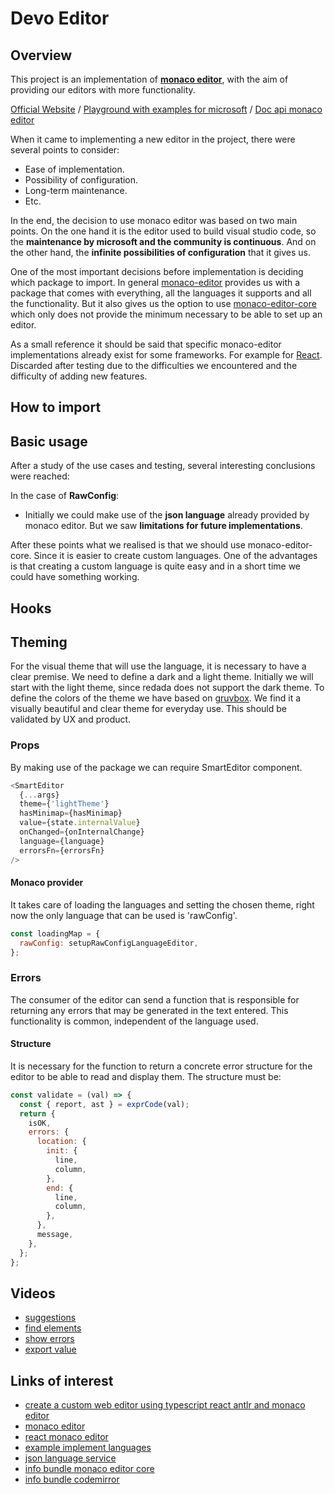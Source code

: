 
<Meta title="Components/Code/SmartEditor/Docs" />

# Devo Editor

## Overview

This project is an implementation of [**monaco editor**](https://microsoft.github.io/monaco-editor/), with the aim of providing our editors with more functionality.

[Official Website](https://microsoft.github.io/monaco-editor/) / [Playground with examples for microsoft](https://microsoft.github.io/monaco-editor/playground.html) / [Doc api monaco editor](https://microsoft.github.io/monaco-editor/api/index.html)

When it came to implementing a new editor in the project, there were several points to consider:

- Ease of implementation.
- Possibility of configuration.
- Long-term maintenance.
- Etc.

In the end, the decision to use monaco editor was based on two main points. On the one hand it is the editor used to build visual studio code, so the **maintenance by microsoft and the community is continuous**. And on the other hand, the **infinite possibilities of configuration** that it gives us.

One of the most important decisions before implementation is deciding which package to import. In general [monaco-editor](https://www.npmjs.com/package/monaco-editor) provides us with a package that comes with everything, all the languages it supports and all the functionality. But it also gives us the option to use [monaco-editor-core](https://www.npmjs.com/package/monaco-editor-core) which only does not provide the minimum necessary to be able to set up an editor.

As a small reference it should be said that specific monaco-editor implementations already exist for some frameworks. For example for [React](https://www.npmjs.com/package/@lukaskl/monaco-editor-react). Discarded after testing due to the difficulties we encountered and the difficulty of adding new features.

## How to import

## Basic usage

After a study of the use cases and testing, several interesting conclusions were reached:

In the case of **RawConfig**:

- Initially we could make use of the **json language** already provided by monaco editor. But we saw **limitations for future implementations**.

After these points what we realised is that we should use monaco-editor-core. Since it is easier to create custom languages. One of the advantages is that creating a custom language is quite easy and in a short time we could have something working.

## Hooks

## Theming

For the visual theme that will use the language, it is necessary to have a clear
premise. We need to define a dark and a light theme. Initially we will start
with the light theme, since redada does not support the dark theme. To define
the colors of the theme we have based on [gruvbox](https://github.com/morhetz/gruvbox).
We find it a visually beautiful and clear theme for everyday use. This should be
validated by UX and product.

### Props

By making use of the package we can require SmartEditor component.

```javascript
<SmartEditor
  {...args}
  theme={'lightTheme'}
  hasMinimap={hasMinimap}
  value={state.internalValue}
  onChanged={onInternalChange}
  language={language}
  errorsFn={errorsFn}
/>
```

#### Monaco provider

It takes care of loading the languages and setting the chosen theme, right now
the only language that can be used is 'rawConfig'.

```javascript
const loadingMap = {
  rawConfig: setupRawConfigLanguageEditor,
};
```

### Errors

The consumer of the editor can send a function that is responsible for returning
any errors that may be generated in the text entered. This functionality is
common, independent of the language used.

#### Structure

It is necessary for the function to return a concrete error structure for the
editor to be able to read and display them. The structure must be:

```javascript
const validate = (val) => {
  const { report, ast } = exprCode(val);
  return {
    isOK,
    errors: {
      location: {
        init: {
          line,
          column,
        },
        end: {
          line,
          column,
        },
      },
      message,
    },
  };
};
```

## Videos

- [suggestions](https://drive.google.com/file/d/1EPafJi6pKCGsx5mF1k5aqB6r7dG7n518/view?usp=sharing)
- [find elements](https://drive.google.com/file/d/1dLGKrL-zgHRAcIAVGexkpJZW_k4i0oX8/view?usp=sharing)
- [show errors](https://drive.google.com/file/d/1Eyys9tQePXWl9ML_wFQ43GbJaxZGbLls/view?usp=sharing)
- [export value](https://drive.google.com/file/d/1sQDDGb-P7N5qYC6970Mbn5ZrzEpNtNuY/view?usp=sharing)

## Links of interest

- [create a custom web editor using typescript react antlr and monaco editor](https://medium.com/better-programming/create-a-custom-web-editor-using-typescript-react-antlr-and-monaco-editor-bcfc7554e446)
- [monaco editor](https://microsoft.github.io/monaco-editor/)
- [react monaco editor](https://github.com/react-monaco-editor/react-monaco-editor)
- [example implement languages](https://github.com/microsoft/monaco-languages)
- [json language service](https://github.com/microsoft/vscode-json-languageservice)
- [info bundle monaco editor core](https://bundlephobia.com/result?p=monaco-editor-core@0.24.0)
- [info bundle codemirror](https://bundlephobia.com/result?p=codemirror@5.61.1)
